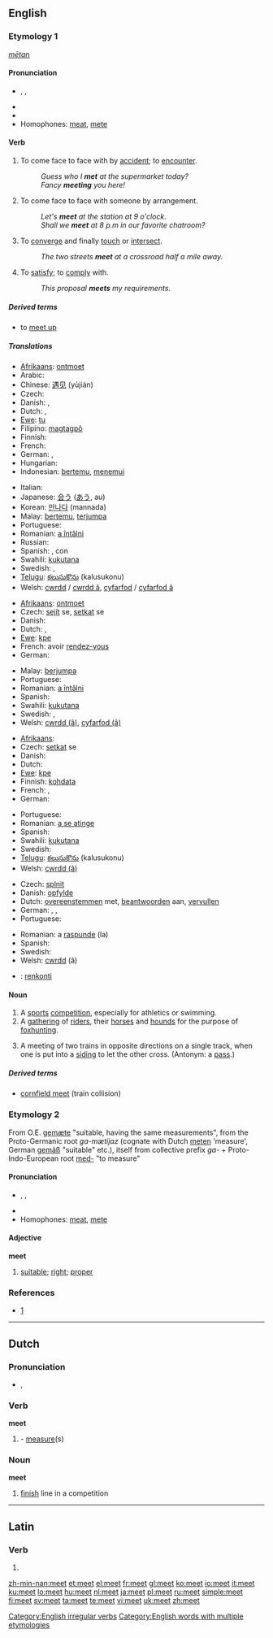 {{wikipedia|dab=Meet}}
==English==

{{rank|book|story|deep|471|meet|interest|brother|I've}}

===Etymology 1===
{{OE.}} ''[[mētan]]''

====Pronunciation====
* {{enPR|mēt}}, {{IPA|/miːt/}}, {{SAMPA|/mi:t/}}
* {{audio|en-us-meet.ogg|Audio (US)}}
* {{rhymes|iːt}}
* Homophones: [[meat]], [[mete]]

====Verb====
{{en-verb|meets|meeting|met}}

# To come face to face with by [[accident]]; to [[encounter]].
#: ''Guess who I '''met''' at the supermarket today?''
#: ''Fancy '''meeting''' you here!''
# To come face to face with someone by arrangement.
#: ''Let's '''meet''' at the station at 9 o'clock.''
#: ''Shall we '''meet''' at 8 p.m in our favorite chatroom?''
# To [[converge]] and finally [[touch]] or [[intersect]].
#: ''The two streets '''meet''' at a crossroad half a mile away.''
# To [[satisfy]]; to [[comply]] with.
#: ''This proposal '''meets''' my requirements.''

=====Derived terms=====
* to [[meet up]]

=====Translations=====
{{trans-top|encounter}}
* [[Afrikaans]]: [[ontmoet]]
* Arabic: {{Arab|[[لاقى]]}} {{IPAchar|(lāqa)}}
* Chinese: [[遇见]] (yùjiàn)
* Czech: {{t|cs|potkat}}
* Danish: {{t|da|møde}}, {{t|da|træffe}}
* Dutch: {{t|nl|ontmoeten}}, {{t|nl|treffen}}
* [[Ewe]]: [[tu]]
* Filipino: [[magtagpô]]
* Finnish: {{t|fi|tavata}}
* French: {{t|fr|rencontrer}}
* German: {{t|de|treffen}}, {{t|de|begegnen}}
* Hungarian: {{t|hu|találkozik}}
* Indonesian: [[temu|bertemu]], [[temu|menemui]]
{{trans-mid}}
* Italian: {{t|it|incontrare}}
* Japanese: [[会う]] ([[あう]], au)
* Korean: [[만나다]] (mannada)
* Malay: [[temu|bertemu]], [[jumpa|terjumpa]]
* Portuguese: {{t|pt|encontrar}}
* Romanian: [[întâlni|a întâlni]]
* Russian: {{t|ru|встречать|tr=vstrečát’|}}
* Spanish: {{t|es|encontrar}}, {{t|es|encontrarse}} con
* Swahili: [[kukutana]]
* Swedish: {{t|sv|träffa}}, {{t|sv|råka}}
* [[Telugu]]: [[కలుసుకొను]] (kalusukonu)
* Welsh: [[cwrdd]] / [[cwrdd â]], [[cyfarfod]] / [[cyfarfod â]]
{{trans-bottom}}

{{trans-top|see through arrangement}}
* [[Afrikaans]]: [[ontmoet]]
* Czech: [[sejít]] se, [[setkat]] se
* Danish: {{t|da|mødes}}
* Dutch: {{t|nl|afspreken}}, {{t|nl|treffen}}
* [[Ewe]]: [[kpe]]
* French: avoir [[rendez-vous]]
* German: {{t|de|treffen}}
{{trans-mid}}
* Malay: [[jumpa|berjumpa]]
* Portuguese: {{t|pt|encontrar}}
* Romanian: [[întâlni|a întâlni]]
* Spanish: {{t|es|encontrarse}}
* Swahili: [[kukutana]]
* Swedish: {{t|sv|träffa}}, {{t|sv|möta}}
* Welsh: [[cwrdd (â)]], [[cyfarfod (â)]]
{{trans-bottom}}

{{trans-top|converge and touch}}
* [[Afrikaans]]: {{t|af|ontmoet}}
* Czech: [[setkat]] se
* Danish: {{t|da|mødes}}
* Dutch: {{t|nl|raken}}
* [[Ewe]]: [[kpe]]
* Finnish: [[kohdata]]
* French: {{t|fr|converger}}, {{t|fr|toucher}}
* German: {{t|de|treffen}}
{{trans-mid}}
* Portuguese: {{t|pt|encontrar}}
* Romanian: [[atinge|a se atinge]]
* Spanish: {{t|es|encontrarse}}
* Swahili: [[kukutana]]
* Swedish: {{t|sv|möta}}
* [[Telugu]]: [[కలుసుకొను]] (kalusukonu)
* Welsh: [[cwrdd (â)]]
{{trans-bottom}}

{{trans-top|comply}}
* Czech: [[splnit]]
* Danish: [[opfylde]]
* Dutch: [[overeenstemmen]] met, [[beantwoorden]] aan, [[vervullen]]
* German: {{t|de|entsprechen}}, {{t|de|gerechtwerden}}, {{t|de|nachkommen}}
* Portuguese: {{t|pt|satisfazer}}
{{trans-mid}}
* Romanian: a [[raspunde]] (la)
* Spanish: {{t|es|llenar}}
* Swedish: {{t|sv|uppfylla}}
* Welsh: [[cwrdd]] (â)
{{trans-bottom}}

{{checktrans-top}}
* {{ttbc|Esperanto}}: [[renkonti]]
{{trans-bottom}}

====Noun====
{{en-noun}}

# A [[sport]]s [[competition]], especially for athletics or swimming.
# A [[gathering]] of [[rider]]s, their [[horse]]s and [[hound]]s for the purpose of [[foxhunting]].
# {{rail transport}} A meeting of two trains in opposite directions on a single track, when one is put into a [[siding]] to let the other cross. (Antonym: a [[pass]].)

=====Derived terms=====

* [[cornfield meet]] (train collision)

===Etymology 2===
From O.E. [[gemæte]] "suitable, having the same measurements", from the Proto-Germanic root ''ga-mætijaz'' (cognate with Dutch [[meten]] 'measure', German [[gemäß]] "suitable" etc.), itself from collective prefix ''ga-'' + Proto-Indo-European root [[med-]] "to measure"

====Pronunciation====
* {{enPR|mēt}}, {{IPA|/miːt/}}, {{SAMPA|/mi:t/}}
* {{rhymes|iːt}}
* Homophones: [[meat]], [[mete]]

====Adjective====
'''meet'''

# [[suitable]]; [[right]]; [[proper]]
{{seeCites}}

===References===
* {{R:Online Etymology Dictionary}} [http://www.etymonline.com/index.php?search=meet&searchmode=none]

[[Category:English irregular verbs]]
[[Category:English words with multiple etymologies]]

----

==Dutch==

{{etystub}}

===Pronunciation===
* {{IPA|/met/|lang=nl}}, {{SAMPA|/met/}}

===Verb===
'''meet'''

# {{form of|singular indicative|meten}} - [[measure]](s)

===Noun===
'''meet'''

# [[finish]] line in a competition

----

==Latin==

===Verb===
{{la-verb-form|meet}}

# {{conjugation of|[[meo#Latin|meō]]||3|s|pres|act|sub}}

[[zh-min-nan:meet]]
[[et:meet]]
[[el:meet]]
[[fr:meet]]
[[gl:meet]]
[[ko:meet]]
[[io:meet]]
[[it:meet]]
[[ku:meet]]
[[lo:meet]]
[[hu:meet]]
[[nl:meet]]
[[ja:meet]]
[[pl:meet]]
[[ru:meet]]
[[simple:meet]]
[[fi:meet]]
[[sv:meet]]
[[ta:meet]]
[[te:meet]]
[[vi:meet]]
[[uk:meet]]
[[zh:meet]]